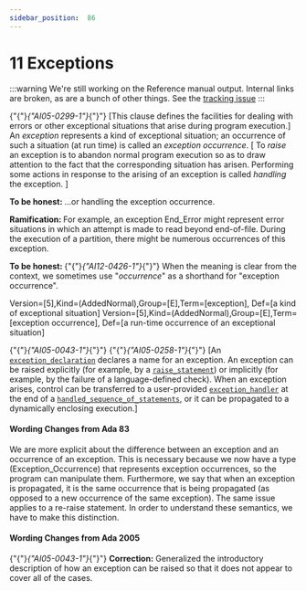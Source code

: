 ---
sidebar_position:  86
---

# 11 Exceptions

:::warning
We're still working on the Reference manual output.  Internal links are broken,
as are a bunch of other things.
See the [tracking issue](https://github.com/ada-lang-io/ada-lang-io/issues/20)
:::


<p>{"{"}<em>{"AI05-0299-1"}</em>{"}"} [This clause defines the facilities for dealing with errors or other exceptional situations that arise during program execution.] An <em>exception</em> represents a kind of exceptional situation; an occurrence of such a situation (at run time) is called an <em>exception occurrence</em>. [ To <em>raise</em> an exception is to abandon normal program execution so as to draw attention to the fact that the corresponding situation has arisen. Performing some actions in response to the arising of an exception is called <em>handling</em> the exception. ]</p>
<Admonition type="note">
<p><strong>To be honest: </strong>...or handling the exception occurrence. </p></Admonition>

<Admonition type="note">
<p><strong>Ramification: </strong>For example, an exception End_Error might represent error situations in which an attempt is made to read beyond end-of-file. During the execution of a partition, there might be numerous occurrences of this exception. </p></Admonition>

<Admonition type="note">
<p><strong>To be honest: </strong>{"{"}<em>{"AI12-0426-1"}</em>{"}"} When the meaning is clear from the context, we sometimes use "<em>occurrence</em>" as a shorthand for "exception occurrence". </p></Admonition>

<p>Version=[5],Kind=(AddedNormal),Group=[E],Term=[exception], Def=[a kind of exceptional situation] Version=[5],Kind=(AddedNormal),Group=[E],Term=[exception occurrence], Def=[a run-time occurrence of an exceptional situation]</p>
<p>{"{"}<em>{"AI05-0043-1"}</em>{"}"} {"{"}<em>{"AI05-0258-1"}</em>{"}"} [An <code><a href="../AA-11/AA-11.1#S0303">exception_declaration</a></code> declares a name for an exception. An exception can be raised explicitly (for example, by a <code><a href="../AA-11/AA-11.3#S0308">raise_statement</a></code>) or implicitly (for example, by the failure of a language-defined check). When an exception arises, control can be transferred to a user-provided <code><a href="../AA-11/AA-11.2#S0305">exception_handler</a></code> at the end of a <code><a href="../AA-11/AA-11.2#S0304">handled_sequence_of_statements</a></code>, or it can be propagated to a dynamically enclosing execution.] </p>

#### Wording Changes from Ada 83

<Admonition type="note">
<p>We are more explicit about the difference between an exception and an occurrence of an exception. This is necessary because we now have a type (Exception_Occurrence) that represents exception occurrences, so the program can manipulate them. Furthermore, we say that when an exception is propagated, it is the same occurrence that is being propagated (as opposed to a new occurrence of the same exception). The same issue applies to a re-raise statement. In order to understand these semantics, we have to make this distinction. </p></Admonition>


#### Wording Changes from Ada 2005

<Admonition type="note">
<p>{"{"}<em>{"AI05-0043-1"}</em>{"}"} <strong>Correction:</strong> Generalized the introductory description of how an exception can be raised so that it does not appear to cover all of the cases. </p></Admonition>


